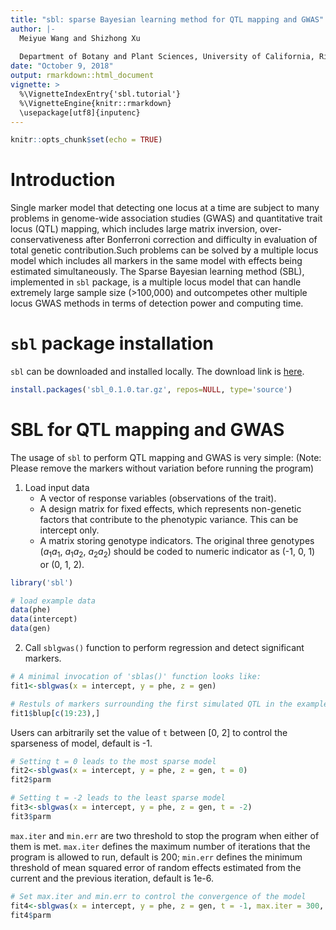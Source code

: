 ---
title: "sbl: sparse Bayesian learning method for QTL mapping and GWAS"
author: |-
  Meiyue Wang and Shizhong Xu
 
  Department of Botany and Plant Sciences, University of California, Riverside
date: "October 9, 2018"
output: rmarkdown::html_document
vignette: >
  %\VignetteIndexEntry{'sbl.tutorial'}
  %\VignetteEngine{knitr::rmarkdown}
  \usepackage[utf8]{inputenc}
---

```{r setup, include=FALSE}
knitr::opts_chunk$set(echo = TRUE)
```

# Introduction

Single marker model that detecting one locus at a time are subject to many problems in 
genome-wide association studies (GWAS) and quantitative trait locus (QTL) mapping, which
includes large matrix inversion, over-conservativeness after Bonferroni correction and
difficulty in evaluation of total genetic contribution.Such problems can be solved 
by a multiple locus model which includes all markers in the same model with effects 
being estimated simultaneously. The Sparse Bayesian learning method (SBL), implemented
in `sbl` package, is a multiple locus model that can handle extremely large sample 
size (>100,000) and outcompetes other multiple locus GWAS methods in terms of detection 
power and computing time. 


# `sbl` package installation

`sbl` can be downloaded and installed locally. The download link is
[here](https://github.com/MeiyueComputBio/sbl/tree/master/R%20packge).

```{r installation, eval=FALSE, message=FALSE, warning=FALSE}
install.packages('sbl_0.1.0.tar.gz', repos=NULL, type='source')
```


# SBL for QTL mapping and GWAS

The usage of `sbl` to perform QTL mapping and GWAS is very simple:
(Note: Please remove the markers without variation before running the program)

1. Load input data
    + A vector of response variables (observations of the trait).
    + A design matrix for fixed effects, which represents non-genetic factors that 
contribute to the phenotypic variance. This can be intercept only.
    + A matrix storing genotype indicators. The original three genotypes 
  ($a_1a_1$, $a_1a_2$, $a_2a_2$) should be coded to numeric indicator as (-1, 0, 1) 
    or (0, 1, 2).

```{r load data, message=FALSE, warning=FALSE}
library('sbl')

# load example data
data(phe)
data(intercept)
data(gen)
```


2. Call `sblgwas()` function to perform regression and detect significant markers.

```{r minimal invocation, message=FALSE, warning=FALSE,}
# A minimal invocation of 'sblas()' function looks like: 
fit1<-sblgwas(x = intercept, y = phe, z = gen)

# Restuls of markers surrounding the first simulated QTL in the example data
fit1$blup[c(19:23),]
```


Users can arbitrarily set the value of `t` between [0, 2] to control the sparseness of model, 
default is -1. 

```{r hyper parameter, message=FALSE, warning=FALSE}
# Setting t = 0 leads to the most sparse model  
fit2<-sblgwas(x = intercept, y = phe, z = gen, t = 0)
fit2$parm

# Setting t = -2 leads to the least sparse model  
fit3<-sblgwas(x = intercept, y = phe, z = gen, t = -2)
fit3$parm
```


`max.iter` and `min.err` are two threshold to stop the program when either of them
is met. 
`max.iter` defines the maximum number of iterations that the program is 
allowed to run, default is 200; 
`min.err` defines the minimum threshold of mean squared error of random effects 
estimated from the current and the previous iteration, default is 1e-6.

```{r iteration, message=FALSE, warning=FALSE}
# Set max.iter and min.err to control the convergence of the model 
fit4<-sblgwas(x = intercept, y = phe, z = gen, t = -1, max.iter = 300, min.err = 1e-8)
fit4$parm
```


